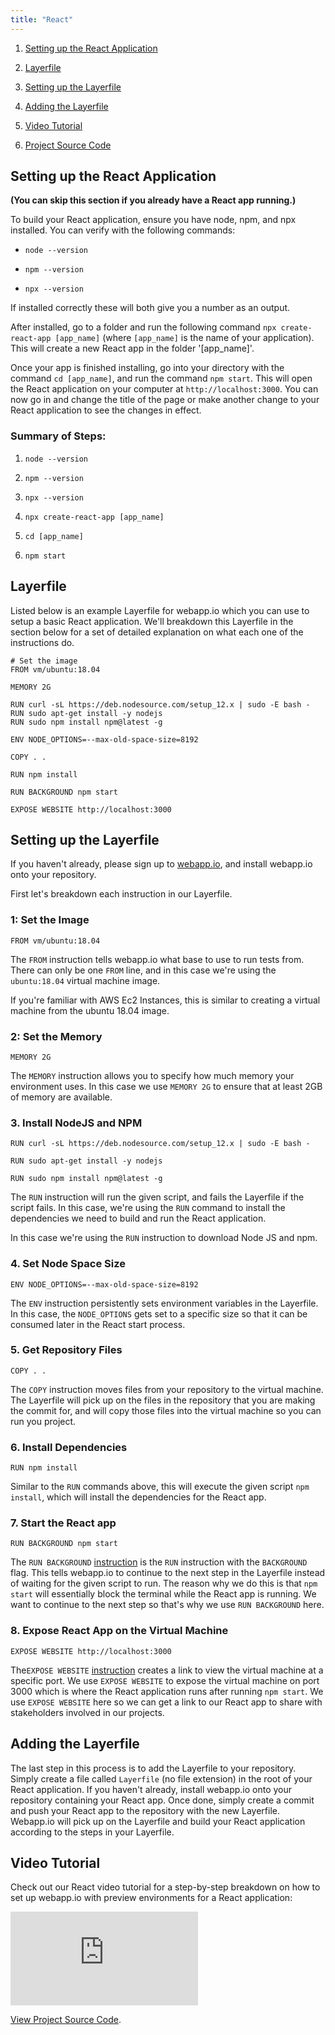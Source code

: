 ```yaml
---
title: "React"
---
```


1. [Setting up the React Application](./react#setting-up-the-react-application)

2. [Layerfile](./react#layerfile)

3. [Setting up the Layerfile](./react#setting-up-the-layerfile)

4. [Adding the Layerfile](./react#adding-the-layerfile)

5. [Video Tutorial](./react#video-tutorial)

6. [Project Source Code](https://github.com/joshuadsouza/webappio-docs-examples/tree/master/webappio-react)

## Setting up the React Application

**(You can skip this section if you already have a React app running.)**

To build your React application, ensure you have node, npm, and npx installed.
You can verify with the following commands:

- `node --version`

- `npm --version`

- `npx --version`

If installed correctly these will both give you a number as an output.

After installed, go to a folder and run the following command
`npx create-react-app [app_name]` (where `[app_name]` is the name of your
application). This will create a new React app in the folder '[app_name]'.

Once your app is finished installing, go into your directory with the command
`cd [app_name]`, and run the command `npm start`. This will open the React
application on your computer at `http://localhost:3000`. You can now go in and
change the title of the page or make another change to your React application to
see the changes in effect.

### Summary of Steps:

1.  `node --version`

2.  `npm --version`

3.  `npx --version`

4.  `npx create-react-app [app_name]`

5.  `cd [app_name]`

6.  `npm start`

## Layerfile

Listed below is an example Layerfile for webapp.io which you can use to setup a
basic React application. We'll breakdown this Layerfile in the section below for
a set of detailed explanation on what each one of the instructions do.

```docker Layerfile
# Set the image
FROM vm/ubuntu:18.04

MEMORY 2G

RUN curl -sL https://deb.nodesource.com/setup_12.x | sudo -E bash -
RUN sudo apt-get install -y nodejs
RUN sudo npm install npm@latest -g

ENV NODE_OPTIONS=--max-old-space-size=8192

COPY . .

RUN npm install

RUN BACKGROUND npm start

EXPOSE WEBSITE http://localhost:3000
```

## Setting up the Layerfile

If you haven't already, please sign up to [webapp.io](/sign-up), and install
webapp.io onto your repository.

First let's breakdown each instruction in our Layerfile.

### 1: Set the Image

`FROM vm/ubuntu:18.04`

The `FROM` instruction tells webapp.io what base to use to run tests from. There
can only be one `FROM` line, and in this case we're using the `ubuntu:18.04`
virtual machine image.

If you're familiar with AWS Ec2 Instances, this is similar to creating a virtual
machine from the ubuntu 18.04 image.

### 2: Set the Memory

`MEMORY 2G`

The `MEMORY` instruction allows you to specify how much memory your environment
uses. In this case we use `MEMORY 2G` to ensure that at least 2GB of memory are
available.

### 3. Install NodeJS and NPM

`RUN curl -sL https://deb.nodesource.com/setup_12.x | sudo -E bash -`

`RUN sudo apt-get install -y nodejs`

`RUN sudo npm install npm@latest -g`

The `RUN` instruction will run the given script, and fails the Layerfile if the
script fails. In this case, we're using the `RUN` command to install the
dependencies we need to build and run the React application.

In this case we're using the `RUN` instruction to download Node JS and npm.

### 4. Set Node Space Size

`ENV NODE_OPTIONS=--max-old-space-size=8192`

The `ENV` instruction persistently sets environment variables in the Layerfile.
In this case, the `NODE_OPTIONS` gets set to a specific size so that it can be
consumed later in the React start process.

### 5. Get Repository Files

`COPY . .`

The `COPY` instruction moves files from your repository to the virtual machine.
The Layerfile will pick up on the files in the repository that you are making
the commit for, and will copy those files into the virtual machine so you can
run you project.

### 6. Install Dependencies

`RUN npm install`

Similar to the `RUN` commands above, this will execute the given script
`npm install`, which will install the dependencies for the React app.

### 7. Start the React app

`RUN BACKGROUND npm start`

The `RUN BACKGROUND` [instruction](../layerfile-reference/run) is the `RUN`
instruction with the `BACKGROUND` flag. This tells webapp.io to continue to the
next step in the Layerfile instead of waiting for the given script to run. The
reason why we do this is that `npm start` will essentially block the terminal
while the React app is running. We want to continue to the next step so that's
why we use `RUN BACKGROUND` here.

### 8. Expose React App on the Virtual Machine

`EXPOSE WEBSITE http://localhost:3000`

The`EXPOSE WEBSITE` [instruction](../layerfile-reference/expose-website) creates
a link to view the virtual machine at a specific port. We use `EXPOSE WEBSITE`
to expose the virtual machine on port 3000 which is where the React application
runs after running `npm start`. We use `EXPOSE WEBSITE` here so we can get a
link to our React app to share with stakeholders involved in our projects.

## Adding the Layerfile

The last step in this process is to add the Layerfile to your repository. Simply
create a file called `Layerfile` (no file extension) in the root of your React
application. If you haven't already, install webapp.io onto your repository
containing your React app. Once done, simply create a commit and push your React
app to the repository with the new Layerfile. Webapp.io will pick up on the
Layerfile and build your React application according to the steps in your
Layerfile.

## Video Tutorial

Check out our React video tutorial for a step-by-step breakdown on how to set up
webapp.io with preview environments for a React application:

<iframe
  src="https://www.youtube.com/embed/4DnWABYyv0s"
  title="webapp.io React example"
  frameborder="0"
  class="w-full h-96"
  allow="accelerometer; autoplay; clipboard-write; encrypted-media; gyroscope; picture-in-picture; fullscreen;"
></iframe>

[View Project Source Code](https://github.com/joshuadsouza/webappio-docs-examples/tree/master/webappio-react).
